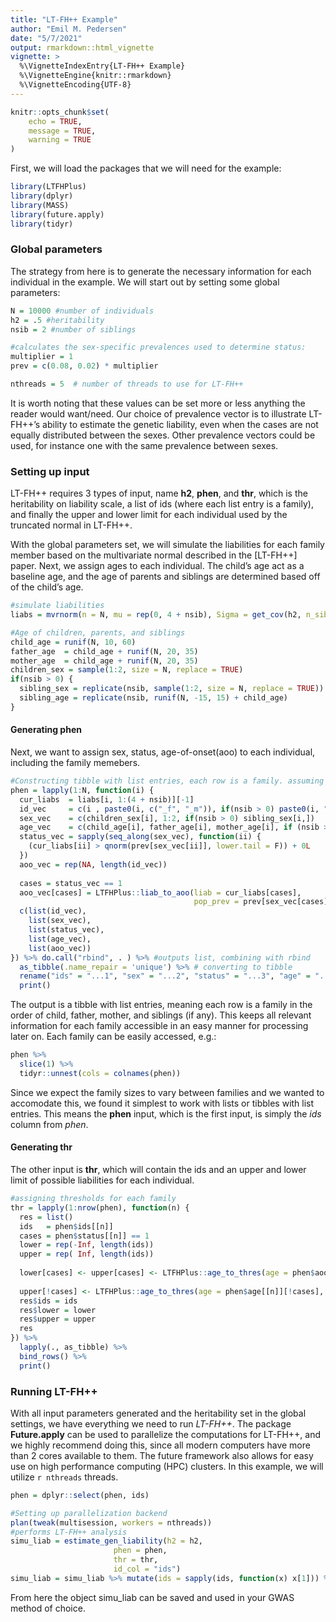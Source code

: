 ```yaml
---
title: "LT-FH++ Example"
author: "Emil M. Pedersen"
date: "5/7/2021"
output: rmarkdown::html_vignette
vignette: >
  %\VignetteIndexEntry{LT-FH++ Example}
  %\VignetteEngine{knitr::rmarkdown}
  %\VignetteEncoding{UTF-8}
---
```


```r
knitr::opts_chunk$set(
	echo = TRUE,
	message = TRUE,
	warning = TRUE
)
```

First, we will load the packages that we will need for the example:
```r
library(LTFHPlus)
library(dplyr)
library(MASS)
library(future.apply)
library(tidyr)
```

### Global parameters
The strategy from here is to generate the necessary information for each individual in the example. We will start out by setting some global parameters:

```r
N = 10000 #number of individuals
h2 = .5 #heritability
nsib = 2 #number of siblings

#calculates the sex-specific prevalences used to determine status:
multiplier = 1
prev = c(0.08, 0.02) * multiplier

nthreads = 5  # number of threads to use for LT-FH++
```
It is worth noting that these values can be set more or less anything the reader would want/need. Our choice of prevalence vector is to illustrate LT-FH++'s ability to estimate the genetic liability, even when the cases are not equally distributed between the sexes. Other prevalence vectors could be used, for instance one with the same prevalence between sexes.

### Setting up input

LT-FH++ requires 3 types of input, name **h2**, **phen**, and **thr**, which is the heritability on liability scale, a list of ids (where each list entry is a family), and finally the upper and lower limit for each individual used by the truncated normal in LT-FH++.

With the global parameters set, we will simulate the liabilities for each family member based on the multivariate normal described in the [LT-FH++] paper. Next, we assign ages to each individual. The child's age act as a baseline age, and the age of parents and siblings are determined based off of the child's age.
```r
#simulate liabilities
liabs = mvrnorm(n = N, mu = rep(0, 4 + nsib), Sigma = get_cov(h2, n_sib = nsib))

#Age of children, parents, and siblings
child_age = runif(N, 10, 60)
father_age  = child_age + runif(N, 20, 35)
mother_age  = child_age + runif(N, 20, 35)
children_sex = sample(1:2, size = N, replace = TRUE)
if(nsib > 0) {
  sibling_sex = replicate(nsib, sample(1:2, size = N, replace = TRUE))
  sibling_age = replicate(nsib, runif(N, -15, 15) + child_age)
}
```
#### Generating phen
Next, we want to assign sex, status, age-of-onset(aoo) to each individual, including the family memebers.  

```r
#Constructing tibble with list entries, each row is a family. assuming order: os, father, mother, siblings (if any)
phen = lapply(1:N, function(i) {
  cur_liabs  = liabs[i, 1:(4 + nsib)][-1]
  id_vec     = c(i , paste0(i, c("_f", "_m")), if(nsib > 0) paste0(i, "_s", 1:nsib) )
  sex_vec    = c(children_sex[i], 1:2, if(nsib > 0) sibling_sex[i,])
  age_vec    = c(child_age[i], father_age[i], mother_age[i], if (nsib > 0) sibling_age[i,])
  status_vec = sapply(seq_along(sex_vec), function(ii) {
    (cur_liabs[ii] > qnorm(prev[sex_vec[ii]], lower.tail = F)) + 0L
  })
  aoo_vec = rep(NA, length(id_vec))
  
  cases = status_vec == 1
  aoo_vec[cases] = LTFHPlus::liab_to_aoo(liab = cur_liabs[cases],
                                         pop_prev = prev[sex_vec[cases]])
  c(list(id_vec),
    list(sex_vec),
    list(status_vec),
    list(age_vec),
    list(aoo_vec))
}) %>% do.call("rbind", . ) %>% #outputs list, combining with rbind 
  as_tibble(.name_repair = 'unique') %>% # converting to tibble
  rename("ids" = "...1", "sex" = "...2", "status" = "...3", "age" = "...4", "aoo" = "...5") %>% # renaming columns
  print()
```
The output is a tibble with list entries, meaning each row is a family in the order of child, father, mother, and siblings (if any). This keeps all relevant information for each family accessible in an easy manner for processing later on. Each family can be easily accessed, e.g.:

```r
phen %>% 
  slice(1) %>% 
  tidyr::unnest(cols = colnames(phen))
```
Since we expect the family sizes to vary between families and we wanted to accomodate this, we found it simplest to work with lists or tibbles with list entries. This means the **phen** input, which is the first input, is simply the *ids* column from *phen*.

#### Generating thr

The other input is **thr**, which will contain the ids and an upper and lower limit of possible liabilities for each individual. 
```r
#assigning thresholds for each family
thr = lapply(1:nrow(phen), function(n) {
  res = list()
  ids   = phen$ids[[n]]
  cases = phen$status[[n]] == 1
  lower = rep(-Inf, length(ids))
  upper = rep( Inf, length(ids))
  
  lower[cases] <- upper[cases] <- LTFHPlus::age_to_thres(age = phen$aoo[[n]][cases], pop_prev = prev[phen$sex[[n]][cases]])
  
  upper[!cases] <- LTFHPlus::age_to_thres(age = phen$age[[n]][!cases], pop_prev = prev[phen$sex[[n]][!cases]])
  res$ids = ids
  res$lower = lower
  res$upper = upper
  res
}) %>% 
  lapply(., as_tibble) %>% 
  bind_rows() %>%
  print()

```

### Running LT-FH++

With all input parameters generated and the heritability set in the global settings, we have everything we need to run *LT-FH++*. The package **Future.apply** can be used to parallelize the computations for LT-FH++, and we highly recommend doing this, since all modern computers have more than 2 cores available to them. The future framework also allows for easy use on high performance computing (HPC) clusters. In this example, we will utilize `r nthreads` threads. 

```r
phen = dplyr::select(phen, ids)

#Setting up parallelization backend
plan(tweak(multisession, workers = nthreads))
#performs LT-FH++ analysis
simu_liab = estimate_gen_liability(h2 = h2,
                       phen = phen,
                       thr = thr,
                       id_col = "ids")
simu_liab = simu_liab %>% mutate(ids = sapply(ids, function(x) x[1])) %>% print()
```
From here the object simu_liab can be saved and used in your GWAS method of choice. 

